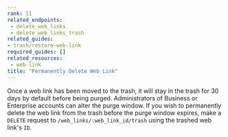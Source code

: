 ```yaml
---
rank: 11
related_endpoints:
 - delete_web_links
 - delete_web_links_trash
related_guides:
- trash/restore-web-link
required_guides: []
related_resources:
 - web-link
title: "Permanently Delete Web Link"
---
```

Once a web link has been moved to the trash, it will stay in the trash for 30
days by default before being purged. Administrators of Business or
Enterprise accounts can alter the purge window. If you wish to permanently
delete the web link from the trash before the purge window expires, make a
`DELETE` request to `/web_links/:web_link_id/trash` using the trashed web
link's `ID`.

<Samples id='delete_web_links_id_trash' />
